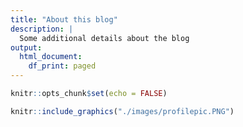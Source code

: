 ```yaml
---
title: "About this blog"
description: |
  Some additional details about the blog
output:
  html_document:
    df_print: paged
---
```


```r
knitr::opts_chunk$set(echo = FALSE)
```

```r
knitr::include_graphics("./images/profilepic.PNG")
```

